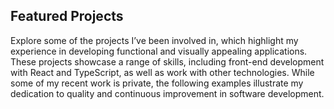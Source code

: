 ## Featured Projects

Explore some of the projects I’ve been involved in, which highlight my experience in developing functional and visually appealing applications. These projects showcase a range of skills, including front-end development with React and TypeScript, as well as work with other technologies. While some of my recent work is private, the following examples illustrate my dedication to quality and continuous improvement in software development.